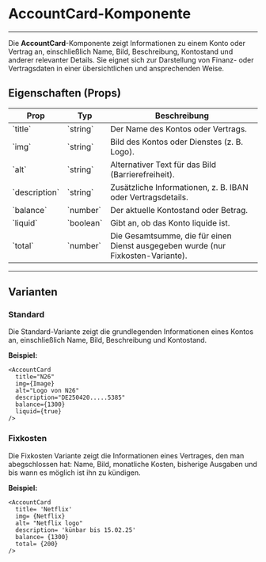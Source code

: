 
<Meta of={AccountCardStories} />

# AccountCard-Komponente
---
Die **AccountCard**-Komponente zeigt Informationen zu einem Konto oder Vertrag an, einschließlich Name, Bild, Beschreibung, Kontostand und anderer relevanter Details. Sie eignet sich zur Darstellung von Finanz- oder Vertragsdaten in einer übersichtlichen und ansprechenden Weise.



## Eigenschaften (Props)


<table style={{ width: '100%', borderCollapse: 'collapse', marginTop: '16px' }}>
  <thead>
    <tr>
      <th style={{ textAlign: 'left', padding: '8px', borderBottom: '2px solid #ddd' }}>Prop</th>
      <th style={{ textAlign: 'left', padding: '8px', borderBottom: '2px solid #ddd' }}>Typ</th>
      <th style={{ textAlign: 'left', padding: '8px', borderBottom: '2px solid #ddd' }}>Beschreibung</th>
    </tr>
  </thead>
  <tbody>
    <tr>
      <td style={{ padding: '8px', borderBottom: '1px solid #ddd' }}>`title`</td>
      <td style={{ padding: '8px', borderBottom: '1px solid #ddd' }}>`string`</td>
      <td style={{ padding: '8px', borderBottom: '1px solid #ddd' }}>Der Name des Kontos oder Vertrags.</td>
    </tr>
    <tr>
      <td style={{ padding: '8px', borderBottom: '1px solid #ddd' }}>`img`</td>
      <td style={{ padding: '8px', borderBottom: '1px solid #ddd' }}>`string`</td>
      <td style={{ padding: '8px', borderBottom: '1px solid #ddd' }}>Bild des Kontos oder Dienstes (z. B. Logo).</td>
    </tr>
    <tr>
      <td style={{ padding: '8px', borderBottom: '1px solid #ddd' }}>`alt`</td>
      <td style={{ padding: '8px', borderBottom: '1px solid #ddd' }}>`string`</td>
      <td style={{ padding: '8px', borderBottom: '1px solid #ddd' }}>Alternativer Text für das Bild (Barrierefreiheit).</td>
    </tr>
    <tr>
      <td style={{ padding: '8px', borderBottom: '1px solid #ddd' }}>`description`</td>
      <td style={{ padding: '8px', borderBottom: '1px solid #ddd' }}>`string`</td>
      <td style={{ padding: '8px', borderBottom: '1px solid #ddd' }}>Zusätzliche Informationen, z. B. IBAN oder Vertragsdetails.</td>
    </tr>
    <tr>
      <td style={{ padding: '8px', borderBottom: '1px solid #ddd' }}>`balance`</td>
      <td style={{ padding: '8px', borderBottom: '1px solid #ddd' }}>`number`</td>
      <td style={{ padding: '8px', borderBottom: '1px solid #ddd' }}>Der aktuelle Kontostand oder Betrag.</td>
    </tr>
    <tr>
      <td style={{ padding: '8px', borderBottom: '1px solid #ddd' }}>`liquid`</td>
      <td style={{ padding: '8px', borderBottom: '1px solid #ddd' }}>`boolean`</td>
      <td style={{ padding: '8px', borderBottom: '1px solid #ddd' }}>Gibt an, ob das Konto liquide ist.</td>
    </tr>
    <tr>
      <td style={{ padding: '8px', borderBottom: '1px solid #ddd' }}>`total`</td>
      <td style={{ padding: '8px', borderBottom: '1px solid #ddd' }}>`number`</td>
      <td style={{ padding: '8px', borderBottom: '1px solid #ddd' }}>Die Gesamtsumme, die für einen Dienst ausgegeben wurde (nur Fixkosten-Variante).</td>
    </tr>
  </tbody>
</table>

---

## Varianten

### Standard

Die Standard-Variante zeigt die grundlegenden Informationen eines Kontos an, einschließlich Name, Bild, Beschreibung und Kontostand.

<Canvas of={AccountCardStories.Default} />

**Beispiel:**
```tsx
<AccountCard
  title="N26"
  img={Image}
  alt="Logo von N26"
  description="DE250420.....5385"
  balance={1300}
  liquid={true}
/>
```

### Fixkosten
Die Fixkosten Variante zeigt die Informationen eines Vertrages, den man abegschlossen hat: Name, Bild, monatliche Kosten, bisherige Ausgaben und bis wann es möglich ist ihn zu kündigen.

<Canvas of={AccountCardStories.Fixkosten} />

**Beispiel:**
```tsx
<AccountCard
  title= 'Netflix'
  img= {Netflix}
  alt= "Netflix logo"
  description= 'künbar bis 15.02.25'
  balance= {1300}
  total= {200}
/>